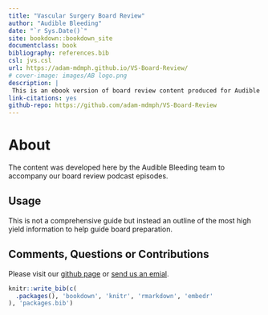 ```yaml
--- 
title: "Vascular Surgery Board Review"
author: "Audible Bleeding"
date: "`r Sys.Date()`"
site: bookdown::bookdown_site
documentclass: book
bibliography: references.bib
csl: jvs.csl
url: https://adam-mdmph.github.io/VS-Board-Review/
# cover-image: images/AB logo.png
description: |
 This is an ebook version of board review content produced for Audible Bleeding: The Vascular Surgery Podcast
link-citations: yes
github-repo: https://github.com/adam-mdmph/VS-Board-Review
---
```



# About

The content was developed here by the Audible Bleeding team to accompany our board review podcast episodes.

## Usage 

This is not a comprehensive guide but instead an outline of the most high yield information to help guide board preparation.

## Comments, Questions or Contributions

Please visit our [github page](https://github.com/adam-mdmph/VS-Board-Review) or [send us an emial](mailto:audiblebleeding@vascularsociety.org).


```r
knitr::write_bib(c(
  .packages(), 'bookdown', 'knitr', 'rmarkdown', 'embedr'
), 'packages.bib')
```
